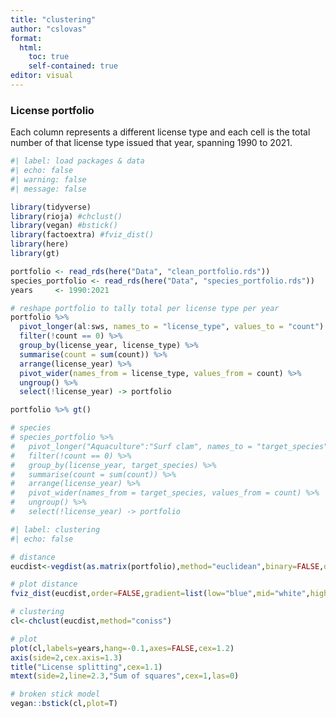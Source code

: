 ```yaml
---
title: "clustering"
author: "cslovas"
format: 
  html:
    toc: true
    self-contained: true
editor: visual
---
```


### License portfolio

Each column represents a different license type and each cell is the total number of that license type issued that year, spanning 1990 to 2021.

```r
#| label: load packages & data
#| echo: false
#| warning: false
#| message: false

library(tidyverse)
library(rioja) #chclust()
library(vegan) #bstick()
library(factoextra) #fviz_dist()
library(here)
library(gt)

portfolio <- read_rds(here("Data", "clean_portfolio.rds"))
species_portfolio <- read_rds(here("Data", "species_portfolio.rds"))
years     <- 1990:2021

# reshape portfolio to tally total per license type per year
portfolio %>%
  pivot_longer(al:sws, names_to = "license_type", values_to = "count") %>%
  filter(!count == 0) %>%
  group_by(license_year, license_type) %>%
  summarise(count = sum(count)) %>%
  arrange(license_year) %>%
  pivot_wider(names_from = license_type, values_from = count) %>%
  ungroup() %>%
  select(!license_year) -> portfolio

portfolio %>% gt()

# species 
# species_portfolio %>% 
#   pivot_longer("Aquaculture":"Surf clam", names_to = "target_species", values_to = "count") %>% 
#   filter(!count == 0) %>% 
#   group_by(license_year, target_species) %>%
#   summarise(count = sum(count)) %>%
#   arrange(license_year) %>%
#   pivot_wider(names_from = target_species, values_from = count) %>%
#   ungroup() %>%
#   select(!license_year) -> portfolio
```

```r
#| label: clustering
#| echo: false

# distance
eucdist<-vegdist(as.matrix(portfolio),method="euclidean",binary=FALSE,diag=FALSE,upper=FALSE,na.rm=TRUE)

# plot distance
fviz_dist(eucdist,order=FALSE,gradient=list(low="blue",mid="white",high="red"))

# clustering
cl<-chclust(eucdist,method="coniss")

# plot
plot(cl,labels=years,hang=-0.1,axes=FALSE,cex=1.2)
axis(side=2,cex.axis=1.3)
title("License splitting",cex=1.1)
mtext(side=2,line=2.3,"Sum of squares",cex=1,las=0)

# broken stick model
vegan::bstick(cl,plot=T)

```
